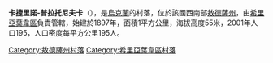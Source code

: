 {{coord|47|10|14|N|30|28|42|E|scale:30000|display=title}}

'''卡捷里諾-普拉托尼夫卡'''（{{lang-uk|Катерино-Платонівка}}），是[[烏克蘭|烏克蘭]]的村落，位於該國西南部[[敖德薩州|敖德薩州]]，由[[希里亞葉韋區|希里亞葉韋區]]負責管轄，始建於1897年，面積1平方公里，海拔高度55米，2001年人口195，人口密度每平方公里195人。

{{DEFAULTSORT:Катерино-Платонівка}}
[[Category:敖德薩州村落|Category:敖德薩州村落]]
[[Category:希里亞葉韋區村落|Category:希里亞葉韋區村落]]


{{Odessa-geo-stub}}